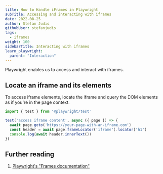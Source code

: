 ```yaml
---
title: How to Handle iFrames in Playwright
subTitle: Accessing and interacting with iframes
date: 2022-08-25
author: Stefan Judis
githubUser: stefanjudis
tags:
  - iframes
weight: 100
sidebarTitle: Interacting with iframes
learn_playwright:
  parent: "Interaction"
---
```



<PlaywrightCheckSuiteTryOut />

Playwright enables us to access and interact with iframes.

## Locate an iframe and its elements

To access iframe elements, locate the iframe and query the DOM elements as if you're in the page context.

```ts iframe-access.spec.ts
import { test } from '@playwright/test'

test('access iframe content', async ({ page }) => {
  await page.goto('https://your-page-with-an-iframe.com')
  const header = await page.frameLocator('iframe').locator('h1')
  console.log(await header.innerText())
})

```

## Further reading

1. [Playwright's "Frames documentation"](https://playwright.dev/docs/frames)
